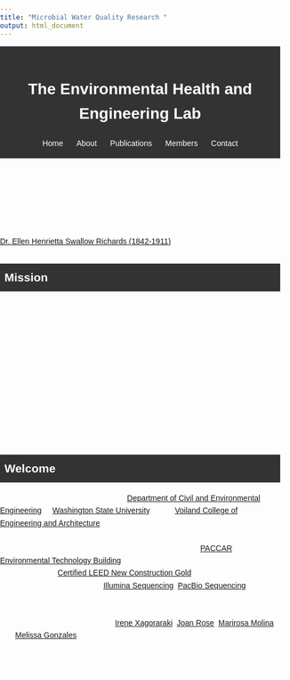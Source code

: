 ```yaml
---
title: "Microbial Water Quality Research "
output: html_document
---
```


<style>
body {
    font-family: Arial, sans-serif;
    line-height: 1.6;
    margin: 0;
    padding: 0;
    background: url('images/park.jpg') no-repeat center center fixed;
    background-size: cover;
    color: white; /* Text color */
}

header {
    background-color: #333; /* Green background color */
    color: white; /* Text color */
    padding: 1rem 0; /* Adjust padding as needed */
    text-align: center;
}

nav ul {
    list-style: none;
    padding: 0;
    margin: 0;
}

nav ul li {
    display: inline;
    margin: 0 10px;
}

nav ul li a {
    color: white;
    text-decoration: none;
}

nav ul li a:hover {
    text-decoration: underline;
}

.main-content {
    padding: 2rem;
}

.section {
    margin-bottom: 2rem;
    padding: 1rem;
    background-color: #ffffff; /* White background color */
    border-radius: 5px; /* Optional: Adds rounded corners */
    box-shadow: 0 0 10px rgba(0, 0, 0, 0.1); /* Optional: Adds a shadow */
}

.footer {
    background-color: #4CAF50; /* Green background color */
    color: white; /* Text color */
    text-align: center;
    padding: 1rem 0;
    position: fixed;
    bottom: 0;
    width: 100%;
}
</style>

<header>
  <h1>The Environmental Health and Engineering Lab</h1>
  <nav>
    <ul>
      <li><a href="index.html">Home</a></li>
      <li><a href="about.html">About</a></li>
      <li><a href="publications.html">Publications</a></li>
      <li><a href="members.html">Members</a></li>
      <li><a href="contact.html">Contact</a></li>
    </ul>
  </nav>
</header>

"The quality of life depends upon the ability of society to teach its members how to live in harmony with their environment—defined first as family, then the community, then the world and its resources."

[Dr. Ellen Henrietta Swallow Richards (1842-1911)](https://en.wikipedia.org/wiki/Ellen_Swallow_Richards)

<section id="Mission">
<main>
  <h2 style="background-color: #333; color: white; padding: 8px;">Mission</h2>
  <nav>
  <p>Nearly 150 years later, our research group shares the dedication of Dr. Ellen Henrietta Swallow Vassar as we strive to protect environmental and human health from exposure to *microbial pathogens*. We now have advanced tools in microbiology, molecular microbiology, next-generation sequencing, long-read sequencing, bioinformatics, and statistics. Our research group is dedicated to integrating across disciplines to advance our knowledge of pathogen assessments at various sites (environmental, recreational, or drinking water) and ultimately to prevent infectious waterborne diseases. Microbial water quality research is experiencing an amazing period of growth, and we are helping to lead that effort. If you are interested in learning more about our work, please explore this site and feel free to contact us if you have any questions.</p>
  </nav>
</section>
</main>


<main>
<section id="Welcome">
  <h2 style="background-color: #333; color: white; padding: 8px;" >Welcome</h2>
  <p>We are fortunate to reside within the [Department of Civil and Environmental Engineering](https://ce.wsu.edu/) at [Washington State University](http://www.wsu.edu), in the [Voiland College of Engineering and Architecture](https://vcea.wsu.edu/). Our department has a rich history of outstanding research and engineering practice in water quality, hydrology, and natural environment preservation and protection. Our lab is in the [PACCAR Environmental Technology Building](https://cplinc.com/work/projects/paccar-environmental-technology-building/), a hub of interdisciplinary research and education and a [Certified LEED New Construction Gold](https://lmnarchitects.com/project/paccar-environmental-technology-building-washington-state-university). We have direct access to qPCR, BSL2, BSL 2+ labs, [Illumina Sequencing](https://labs.wsu.edu/genomicscore/), [PacBio Sequencing](https://lbb.wsu.edu/), and genotyping. Over the years, we have benefited from rich collaborations with diverse colleagues in environmental engineering, microbiology, virology, and public health. These include Drs. [Irene Xagoraraki](https://www.egr.msu.edu/~xagorara/), [Joan Rose](https://rosejo.msu.domains/), [Marirosa Molina](https://www.researchgate.net/profile/Marirosa-Molina), and [Melissa Gonzales](https://sph.tulane.edu/enhs/melissa-gonzales). Through these great collaborations, we are passionate about addressing environmental challenges in environmental and human health.</p>
</section>
</main>

<footer>
  <p>&copy; 2024 Research Website. All rights reserved.</p>
</footer>


